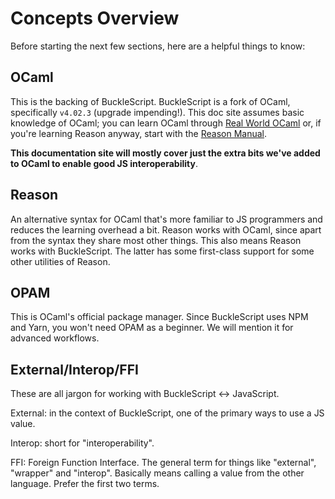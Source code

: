 
# Concepts Overview

Before starting the next few sections, here are a helpful things to know:

## OCaml

This is the backing of BuckleScript. BuckleScript is a fork of OCaml, specifically `v4.02.3` (upgrade impending!). This doc site assumes basic knowledge of OCaml; you can learn OCaml through [Real World OCaml](https://realworldocaml.org/) or, if you're learning Reason anyway, start with the [Reason Manual](/docs/manual/latest/introduction).

**This documentation site will mostly cover just the extra bits we've added to OCaml to enable good JS interoperability**.

## Reason

An alternative syntax for OCaml that's more familiar to JS programmers and reduces the learning overhead a bit. Reason works with OCaml, since apart from the syntax they share most other things. This also means Reason works with BuckleScript. The latter has some first-class support for some other utilities of Reason.

## OPAM

This is OCaml's official package manager. Since BuckleScript uses NPM and Yarn, you won't need OPAM as a beginner. We will mention it for advanced workflows.

## External/Interop/FFI

These are all jargon for working with BuckleScript <-> JavaScript.

External: in the context of BuckleScript, one of the primary ways to use a JS value.

Interop: short for "interoperability".

FFI: Foreign Function Interface. The general term for things like "external", "wrapper" and "interop". Basically means calling a value from the other language. Prefer the first two terms.
